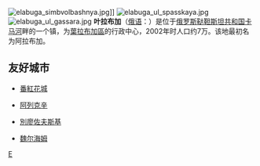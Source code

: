 {{Infobox Russian town
|en_name=Yelabuga
|ru_name=Елабуга
|loc_name1=Алабуга
|loc_lang1=Tatar
|image_skyline=elabuga ul kazanskaya.jpg
|image_caption=Kazanskaya Street in Yelabuga
|coordinates={{coord|55|46|N|52|05|E|display=inline,title}}
|map_label_position=bottom
|image_coa=Coat of Arms of Elabuga (Tatarstan) (2006).png
|coa_caption=
|image_flag=
|flag_caption=
|anthem=
|anthem_ref=
|holiday=
|holiday_ref=
|federal_subject=[[Tatarstan|Tatarstan]]
|federal_subject_ref=<ref name="RTatarstan_adm">Order #01-02/9</ref>
|adm_data_as_of=February 2014
|adm_city_jur=[[city_of_federal_subject_significance|town of republic significance]] of Yelabuga
|adm_city_jur_ref=<ref name="RTatarstan_adm" />
|adm_ctr_of1=town of republic significance of Yelabuga
|adm_ctr_of1_ref=<ref name="RTatarstan_adm" />
|adm_ctr_of2=[[Yelabuzhsky_District|Yelabuzhsky District]]
|adm_ctr_of2_ref=<ref name="RTatarstan_adm" />
|inhabloc_cat=Town
|inhabloc_cat_ref=<ref name="RTatarstan_adm" />
|inhabloc_type=
|inhabloc_type_ref=
|mun_data_as_of=November 2011
|mun_district_jur=Yelabuzhsky Municipal District
|mun_district_jur_ref=<ref name="RTatarstanYelabuzhskyD_mun">Law #22-ZRT</ref>
|urban_settlement_jur=Yelabuga Urban Settlement
|urban_settlement_jur_ref=<ref name="RTatarstanYelabuzhskyD_mun" />
|mun_admctr_of1=Yelabuzhsky Municipal District
|mun_admctr_of1_ref=<ref name="RTatarstanYelabuzhskyD_mun" />
|mun_admctr_of2=Yelabuga Urban Settlement
|mun_admctr_of2_ref=<ref name="RTatarstanYelabuzhskyD_mun" />
|leader_title=
|leader_title_ref=
|leader_name=
|leader_name_ref=
|representative_body=
|representative_body_ref=
|area_of_what=
|area_as_of=
|area_km2=
|area_km2_ref=
|pop_2010census=70728
|pop_2010census_rank=222nd
|pop_2010census_ref=<ref name="2010Census">{{ru-pop-ref|2010Census}}</ref>
|pop_density=
|pop_density_as_of=
|pop_density_ref=
|pop_latest=
|pop_latest_date=
|pop_latest_ref=
|established_date=second half of<br />the 16th century
|established_title=
|established_date_ref=
|current_cat_date=
|current_cat_date_ref=
|prev_name1=
|prev_name1_date=
|prev_name1_ref=
|postal_codes=423600
|postal_codes_ref=
|dialing_codes=85557
|dialing_codes_ref=
|website=
|website_ref=
|date=February 2012
}}
[[File:elabuga_simbvolbashnya.jpg|thumb]]]]
[[File:elabuga_ul_spasskaya.jpg|thumb]]
[[File:elabuga_ul_gassara.jpg|thumb]]
'''叶拉布加'''（[[俄语|俄语]]：'''{{lang|ru|Ела́буга}}'''）是位于[[俄罗斯|俄罗斯]][[鞑靼斯坦共和国|鞑靼斯坦共和国]][[卡马河|卡马河]]畔的一个镇，为[[葉拉布加區|葉拉布加區]]的行政中心，2002年时人口约7万。该地最初名为阿拉布加。

==友好城市==
* {{TUR}}[[番紅花城|番紅花城]]
* {{RUS}}[[阿列克辛|阿列克辛]]
* {{RUS}}[[別廖佐夫斯基_(斯維爾德洛夫斯克州)|別廖佐夫斯基]]
* {{DEU}}[[魏尔海姆_(上巴伐利亚)|魏尔海姆]]

{{Authority control}}

{{韃靼斯坦共和國行政區劃}}

[[Category:鞑靼斯坦共和国城市|Е]]

{{Russia-geo-stub}}